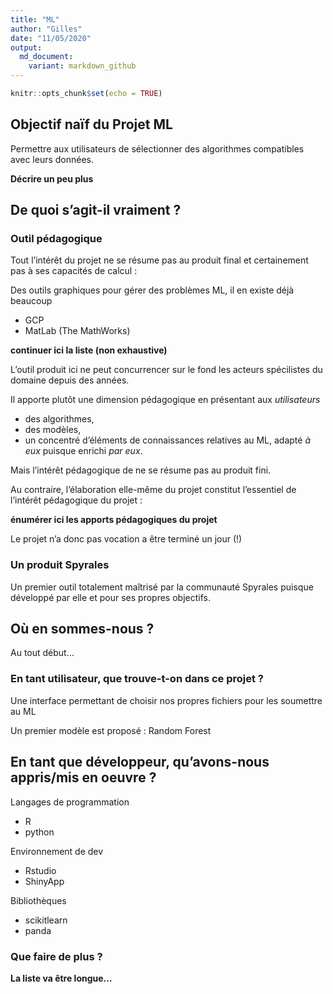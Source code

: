 ```yaml
---
title: "ML"
author: "Gilles"
date: "11/05/2020"
output: 
  md_document:
    variant: markdown_github
---
```


```r
knitr::opts_chunk$set(echo = TRUE)
```


## Objectif naïf du Projet ML

Permettre aux utilisateurs de sélectionner des algorithmes compatibles avec leurs données.

**Décrire un peu plus**

## De quoi s'agit-il vraiment ?

### Outil pédagogique

Tout l'intérêt du projet ne se résume pas au produit final et certainement pas à ses capacités de calcul :

Des outils graphiques pour gérer des problèmes ML, il en existe déjà beaucoup

- GCP
- MatLab (The MathWorks)

**continuer ici la liste (non exhaustive)**
  
  
L'outil produit ici ne peut concurrencer sur le fond les acteurs spécilistes du domaine depuis des années.

Il apporte plutôt une dimension pédagogique en présentant aux *utilisateurs*

- des algorithmes,
- des modèles,
- un concentré d'éléments de connaissances relatives au ML, adapté *à eux* puisque enrichi *par eux*.

Mais l'intérêt pédagogique de ne se résume pas au produit fini. 

Au contraire, l'élaboration elle-même du projet constitut l'essentiel de l'intérêt pédagogique du projet :


**énumérer ici les apports pédagogiques du projet**


Le projet n'a donc pas vocation a être terminé un jour (!)

### Un produit Spyrales

Un premier outil totalement maîtrisé par la communauté Spyrales puisque développé par elle et pour ses propres objectifs.


## Où en sommes-nous ?

Au tout début...

### En tant utilisateur, que trouve-t-on dans ce projet ?

Une interface permettant de choisir nos propres fichiers pour les soumettre au ML

Un premier modèle est proposé : Random Forest


## En tant que développeur, qu'avons-nous appris/mis en oeuvre ?

Langages de programmation

- R
- python

Environnement de dev

- Rstudio
- ShinyApp

Bibliothèques

- scikitlearn
- panda


### Que faire de plus ?

**La liste va être longue...**



